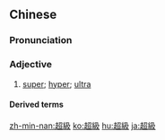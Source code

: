 {{also|超级}}
==Chinese==
{{zh-forms|s=超级}}

===Pronunciation===
{{zh-pron
|m=chāojí
|c=ciu1 kap1
|h=pfs=chhêu-khip/chhêu-khi̍p
|mn=qz:chhiau-khip/qz,tw,xm:chhiau-kip/zz:thiau-kip
|w=1tshau jiq
|ma=Zh-chaojí.ogg
|cat=a
}}

===Adjective===
{{zh-adj}}

# {{lb|zh|attributive}} [[super]]; [[hyper]]; [[ultra]]

====Derived terms====
{{zh-der|超級大國|超級名模|超級明星|超級市場|超級食品|超級水果|超市|超文本|超音速|超級三○一條款|超級強國|超級瑪琍|超級颱風}}

{{zh-cat|Advanced}}

[[zh-min-nan:超級]]
[[ko:超級]]
[[hu:超級]]
[[ja:超級]]
